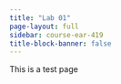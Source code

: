 ```yaml
---
title: "Lab 01"
page-layout: full
sidebar: course-ear-419
title-block-banner: false
---
```


This is a test page